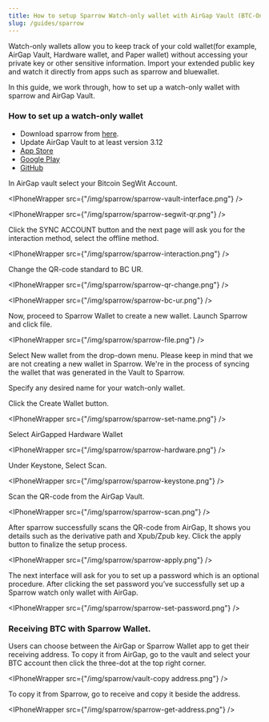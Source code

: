 ```yaml
---
title: How to setup Sparrow Watch-only wallet with AirGap Vault (BTC-Only)
slug: /guides/sparrow
---
```



Watch-only wallets allow you to keep track of your cold wallet(for example, AirGap Vault, Hardware wallet, and Paper wallet) without accessing your private key or other sensitive information. Import your extended public key and watch it directly from apps such as sparrow and bluewallet.

In this guide, we work through, how to set up a watch-only wallet with sparrow and AirGap Vault. 

### How to set up a watch-only wallet
- Download sparrow from [here](https://sparrowwallet.com/download/).
- Update AirGap Vault to at least version 3.12
- [App Store](https://itunes.apple.com/us/app/airgap-vault-secure-secrets/id1417126841?l=de&ls=1&mt=8) 
- [Google Play](https://play.google.com/store/apps/details?id=it.airgap.vault)
- [GitHub](https://github.com/airgap-it/airgap-vault/releases)

In AirGap vault select your Bitcoin SegWit Account. 

<IPhoneWrapper src={"/img/sparrow/sparrow-vault-interface.png"} />

<IPhoneWrapper src={"/img/sparrow/sparrow-segwit-qr.png"} />

Click the SYNC ACCOUNT button and the next page will ask you for the interaction method, select the offline method.

<IPhoneWrapper src={"/img/sparrow/sparrow-interaction.png"} />

Change the QR-code standard to BC UR. 

<IPhoneWrapper src={"/img/sparrow/sparrow-qr-change.png"} />

<IPhoneWrapper src={"/img/sparrow/sparrow-bc-ur.png"} />

Now, proceed to Sparrow Wallet to create a new wallet. Launch Sparrow and click file.

<IPhoneWrapper src={"/img/sparrow/sparrow-file.png"} />

Select New wallet from the drop-down menu. Please keep in mind that we are not creating a new wallet in Sparrow. We're in the process of syncing the wallet that was generated in the Vault to Sparrow.

Specify any desired name for your watch-only wallet.

Click the Create Wallet button.

<IPhoneWrapper src={"/img/sparrow/sparrow-set-name.png"} />

Select AirGapped Hardware Wallet

<IPhoneWrapper src={"/img/sparrow/sparrow-hardware.png"} />

Under Keystone, Select Scan.

<IPhoneWrapper src={"/img/sparrow/sparrow-keystone.png"} />

Scan the QR-code from the AirGap Vault.

<IPhoneWrapper src={"/img/sparrow/sparrow-scan.png"} />

After sparrow successfully scans the QR-code from AirGap, It shows you details such as the derivative path and Xpub/Zpub key. Click the apply button to finalize the setup process.

<IPhoneWrapper src={"/img/sparrow/sparrow-apply.png"} />

The next interface will ask for you to set up a password which is an optional procedure. After clicking the set password you’ve successfully set up a Sparrow watch only wallet with AirGap.

<IPhoneWrapper src={"/img/sparrow/sparrow-set-password.png"} />

### Receiving BTC with Sparrow Wallet.

Users can choose between the AirGap or Sparrow Wallet app to get their receiving address.
To copy it from AirGap, go to the vault and select your BTC account then click the three-dot at the top right corner. 

<IPhoneWrapper src={"/img/sparrow/vault-copy address.png"} />

To copy it from Sparrow, go to receive and copy it beside the address.

<IPhoneWrapper src={"/img/sparrow/sparrow-get-address.png"} />

